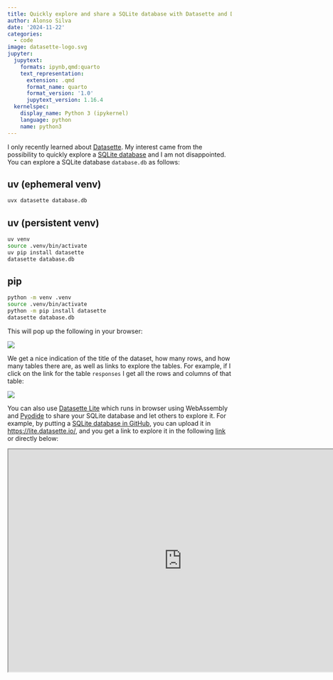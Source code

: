 ```yaml
---
title: Quickly explore and share a SQLite database with Datasette and Datasette Lite
author: Alonso Silva
date: '2024-11-22'
categories:
  - code
image: datasette-logo.svg
jupyter:
  jupytext:
    formats: ipynb,qmd:quarto
    text_representation:
      extension: .qmd
      format_name: quarto
      format_version: '1.0'
      jupytext_version: 1.16.4
  kernelspec:
    display_name: Python 3 (ipykernel)
    language: python
    name: python3
---
```


I only recently learned about [Datasette](https://datasette.io/).
My interest came from the possibility to quickly explore a [SQLite database](https://www.sqlite.org/) and I am not disappointed.
You can explore a SQLite database `database.db` as follows:

::: {.panel-tabset}
## uv (ephemeral venv)
```.bash
uvx datasette database.db
```
## uv (persistent venv)
```.bash
uv venv
source .venv/bin/activate
uv pip install datasette
datasette database.db
```
## pip
```.bash
python -m venv .venv
source .venv/bin/activate
python -m pip install datasette
datasette database.db
```

:::

This will pop up the following in your browser:

![](datasette-1.png)

We get a nice indication of the title of the dataset, how many rows, and how many tables there are, as well as links to explore the tables. For example, if I click on the link for the table `responses` I get all the rows and columns of that table:

![](datasette-2-short.jpg)

You can also use [Datasette Lite](https://github.com/simonw/datasette-lite) which runs in browser using WebAssembly and [Pyodide](https://pyodide.org/en/stable/) to share your SQLite database and let others to explore it.
For example, by putting a [SQLite database in GitHub](https://github.com/alonsosilvaallende/til/blob/main/posts/2024-11-21-Datasette/logs.db), you can upload it in [https://lite.datasette.io/](https://lite.datasette.io/), and you get a link to explore it in the following [link](https://lite.datasette.io/?url=https%3A%2F%2Fraw.githubusercontent.com%2Falonsosilvaallende%2Falonsosilvaallende.github.io%2Fmain%2Ftil%2Fposts%2F2024-11-21-Datasette%2Flogs.db) or directly below:


```{=html}
<iframe width="780" height="500" src="https://lite.datasette.io/?url=https%3A%2F%2Fraw.githubusercontent.com%2Falonsosilvaallende%2Falonsosilvaallende.github.io%2Fmain%2Ftil%2Fposts%2F2024-11-21-Datasette%2Flogs.db" title="Webpage example"></iframe>
```
